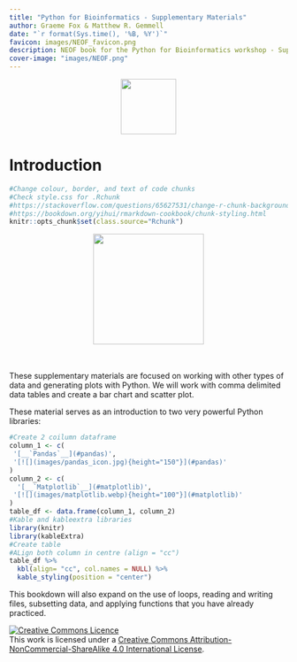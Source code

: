 ```yaml
---
title: "Python for Bioinformatics - Supplementary Materials"
author: Graeme Fox & Matthew R. Gemmell
date: "`r format(Sys.time(), '%B, %Y')`"
favicon: images/NEOF_favicon.png
description: NEOF book for the Python for Bioinformatics workshop - Supplementary materials
cover-image: "images/NEOF.png"
---
```


<center>![](images/NEOF_logo.png){height="100px"}</center>

# Introduction

```r
#Change colour, border, and text of code chunks
#Check style.css for .Rchunk
#https://stackoverflow.com/questions/65627531/change-r-chunk-background-color-in-bookdown-gitbook
#https://bookdown.org/yihui/rmarkdown-cookbook/chunk-styling.html
knitr::opts_chunk$set(class.source="Rchunk") 
```

<center>![](images/python_supplement.png){height="200px"}</center>

<br><br> These supplementary materials are focused on working with other types of data and generating plots with Python. We will work with comma delimited data tables and create a bar chart and scatter plot.

These material serves as an introduction to two very powerful Python libraries:

```r
#Create 2 coilumn dataframe
column_1 <- c(
 '[__`Pandas`__](#pandas)',
 '[![](images/pandas_icon.jpg){height="150"}](#pandas)'
)
column_2 <- c(
  '[__`Matplotlib`__](#matplotlib)',
 '[![](images/matplotlib.webp){height="100"}](#matplotlib)'
)
table_df <- data.frame(column_1, column_2)
#Kable and kableextra libraries
library(knitr)
library(kableExtra)
#Create table
#ALign both column in centre (align = "cc")
table_df %>%
  kbl(align= "cc", col.names = NULL) %>%
  kable_styling(position = "center")
```

This bookdown will also expand on the use of loops, reading and writing files, subsetting data, and applying functions that you have already practiced.

<a rel="license" href="http://creativecommons.org/licenses/by-nc-sa/4.0/"><img alt="Creative Commons Licence" style="border-width:0" src="https://i.creativecommons.org/l/by-nc-sa/4.0/88x31.png" /></a><br />This work is licensed under a <a rel="license" href="http://creativecommons.org/licenses/by-nc-sa/4.0/">Creative Commons Attribution-NonCommercial-ShareAlike 4.0 International License</a>.